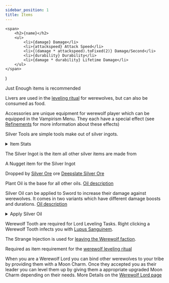 ```yaml
---
sidebar_position: 1
title: Items
---
```



    <span>
        <h2>{name}</h2>
        <ul>
            <li>{damage} Damage</li>
            <li>{attackspeed} Attack Speed</li>
            <li>{(damage * attackspeed).toFixed(2)} Damage/Second</li>
            <li>{durability} Durability</li>
            <li>{damage * durability} Lifetime Damage</li>
        </ul>
    </span>
)

Just Enough items is recommended

<Item title="Liver" img={liverImage} source={liverSource}>

Livers are used in the [leveling ritual](../werewolf/leveling#ritual) for werewolves, but can also be consumed as food.
</Item>

<Items title="Accessories" img={accessoriesImages} source={accessoriesSource}>

Accessories are unique equipment for werewolf player which can be equipped in the Vampirism Menu. They each have a special effect (see [Refinements](./refinements.md) for more information about these effects)
</Items>

<Items title="Silver Tools" img={silverToolImages} source={silverToolSource()}>

Silver Tools are simple tools make out of silver ingots.

<details>
    <summary>Item Stats</summary>
<ItemStats name="Silver Sword" damage={6} attackspeed={1.6} durability={250}/>
<ItemStats name="Silver Axe" damage={5.5} attackspeed={0.9} durability={250}/>
<ItemStats name="Silver Pickaxe" damage={4} attackspeed={1.2} durability={250}/>
<ItemStats name="Silver Shovel" damage={4} attackspeed={1} durability={250}/>
<ItemStats name="Silver Hoe" damage={1} attackspeed={2.5} durability={250}/>

</details>

</Items>

<Item title="Silver Ingot" img={silverIngotImage} source={silverIngotSource()}>

The Silver Ingot is the item all other silver items are made from
</Item>

<Item title="Silver Nugget" img={silverNuggetImage} source={silverNuggetCrafting}>

A Nugget item for the Silver Ingot
</Item>

<Item title="Raw Silver" img={rawSilverImage}>

Dropped by [Silver Ore](./blocks.mdx#silver-ore) ore [Deepslate Silver Ore](./blocks.mdx#deepslate-silver-ore)
</Item>

<Item title="Plant Oil" img={plantOilImage} source={plantOilBrewing}>

Plant Oil is the base for all other oils. [Oil description](./oils.mdx#plant-oil)
</Item>

<Item title="Silver Oil" img={silverOilImage} source={silverOilSource()}>

Silver Oil can be applied to Sword to increase their damage against werewolves. It comes in two variants which have different damage boosts and durations. [Oil description](./oils.mdx#silver-oil)

<details>
    <summary>Apply Silver Oil</summary>
    <img src="https://i.ibb.co/CsTj8ZM/silver-apply.png" alt="silver-apply" border="0" width="500"/>
</details>
</Item>

<Item title="Werewolf Tooth" img={werewolfToothImage} source={werewolfToothSource}>

Werewolf Tooth are required for Lord Leveling Tasks.
Right clicking a Werewolf Tooth infects you with [Lupus Sanguinem](./effects.mdx#lupus-sanguinem).
</Item>

<Item title="Strange Injection" img={strangeInjectionImage} source={strangeInjectionSource}>

The Strange Injection is used for [leaving the Werewolf faction](../werewolf/leveling.md#un-werewolf).
</Item>

<Item title="Cracked Bone" img={crackedBoneImage} source={crackedBoneSource} >

Required as item requirement for the [werewolf leveling ritual](../werewolf/leveling#ritual)
</Item>

<Items title="Minion Charms" img={minionCharmTextures} source={minionCharmSource}>

When you are a Werewolf Lord you can bind other werewolves to your tribe by providing them with a Moon Charm. Once they accepted you as their leader you can level them up by giving them a appropriate upgraded Moon Charm depending on their needs. More Details on the [Werewolf Lord page](../werewolf/lord.md)
</Items>

